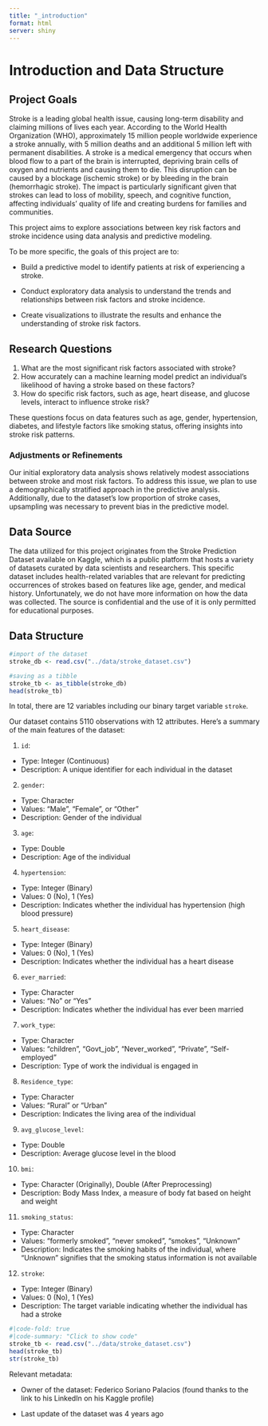 ```yaml
---
title: "_introduction"
format: html
server: shiny
---
```

# Introduction and Data Structure

## Project Goals

Stroke is a leading global health issue, causing long-term disability and claiming millions of lives each year. According to the World Health Organization (WHO), approximately 15 million people worldwide experience a stroke annually, with 5 million deaths and an additional 5 million left with permanent disabilities. A stroke is a medical emergency that occurs when blood flow to a part of the brain is interrupted, depriving brain cells of oxygen and nutrients and causing them to die. This disruption can be caused by a blockage (ischemic stroke) or by bleeding in the brain (hemorrhagic stroke). The impact is particularly significant given that strokes can lead to loss of mobility, speech, and cognitive function, affecting individuals’ quality of life and creating burdens for families and communities.

This project aims to explore associations between key risk factors and stroke incidence using data analysis and predictive modeling.

To be more specific, the goals of this project are to:

- Build a predictive model to identify patients at risk of experiencing a stroke.

- Conduct exploratory data analysis to understand the trends and relationships between risk factors and stroke incidence.

- Create visualizations to illustrate the results and enhance the understanding of stroke risk factors.

## Research Questions

1. What are the most significant risk factors associated with stroke?
2. How accurately can a machine learning model predict an individual’s likelihood of having a stroke based on these factors?
3. How do specific risk factors, such as age, heart disease, and glucose levels, interact to influence stroke risk?

These questions focus on data features such as age, gender, hypertension, diabetes, and lifestyle factors like smoking status, offering insights into stroke risk patterns.

### Adjustments or Refinements

Our initial exploratory data analysis shows relatively modest associations between stroke and most risk factors. To address this issue, we plan to use a demographically stratified approach in the predictive analysis. Additionally, due to the dataset's low proportion of stroke cases, upsampling was necessary to prevent bias in the predictive model.

## Data Source
The data utilized for this project originates from the Stroke Prediction Dataset available on Kaggle, which is a public platform that hosts a variety of datasets curated by data scientists and researchers. This specific dataset includes health-related variables that are relevant for predicting occurrences of strokes based on features like age, gender, and medical history. Unfortunately, we do not have more information on how the data was collected. The source is confidential and the use of it is only permitted for educational purposes.

## Data Structure

```r
#import of the dataset
stroke_db <- read.csv("../data/stroke_dataset.csv")

#saving as a tibble
stroke_tb <- as_tibble(stroke_db)
head(stroke_tb)
```

In total, there are 12 variables including our binary target variable `stroke`. 

Our dataset contains 5110 observations with 12 attributes. Here's a summary of the main features of the dataset:

1.  `id`:

-   Type: Integer (Continuous)
-   Description: A unique identifier for each individual in the dataset

2.  `gender`:

-   Type: Character
-   Values: "Male", "Female", or "Other"
-   Description: Gender of the individual

3.  `age`:

-   Type: Double
-   Description: Age of the individual

4.  `hypertension`:

-   Type: Integer (Binary)
-   Values: 0 (No), 1 (Yes)
-   Description: Indicates whether the individual has hypertension (high blood pressure)

5.  `heart_disease`:

-   Type: Integer (Binary)
-   Values: 0 (No), 1 (Yes)
-   Description: Indicates whether the individual has a heart disease

6.  `ever_married`:

-   Type: Character
-   Values: "No" or "Yes"
-   Description: Indicates whether the individual has ever been married

7.  `work_type`:

-   Type: Character
-   Values: "children", "Govt_job", "Never_worked", "Private", "Self-employed"
-   Description: Type of work the individual is engaged in

8.  `Residence_type`:

-   Type: Character
-   Values: "Rural" or "Urban"
-   Description: Indicates the living area of the individual

9.  `avg_glucose_level`:

-   Type: Double
-   Description: Average glucose level in the blood

10. `bmi`:

-   Type: Character (Originally), Double (After Preprocessing)
-   Description: Body Mass Index, a measure of body fat based on height and weight

11. `smoking_status`:

-   Type: Character
-   Values: "formerly smoked", "never smoked", "smokes", "Unknown"
-   Description: Indicates the smoking habits of the individual, where "Unknown" signifies that the smoking status information is not available

12. `stroke`:

-   Type: Integer (Binary)
-   Values: 0 (No), 1 (Yes)
-   Description: The target variable indicating whether the individual has had a stroke

```r
#|code-fold: true 
#|code-summary: "Click to show code"
stroke_tb <- read.csv("../data/stroke_dataset.csv") 
head(stroke_tb)
str(stroke_tb)
```
Relevant metadata:

-   Owner of the dataset: Federico Soriano Palacios (found thanks to the link to his LinkedIn on his     Kaggle profile)

-   Last update of the dataset was 4 years ago 
